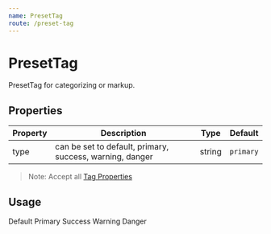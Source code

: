 ```yaml
---
name: PresetTag
route: /preset-tag
---
```



# PresetTag

PresetTag for categorizing or markup.

## Properties

| Property | Description | Type | Default |
| -------- | ----------- | ---- | ------- |
| type | can be set to default, primary, success, warning, danger | string | `primary` |

> Note: Accept all [Tag Properties](https://ant.design/components/tag/?locale=en-US#API)

## Usage
<Playground>
    <div>
        <PresetTag>Default</PresetTag>
        <PresetTag type='primary'>Primary</PresetTag>
        <PresetTag type='success'>Success</PresetTag>
        <PresetTag type='warning'>Warning</PresetTag>
        <PresetTag type='danger'>Danger</PresetTag>
    </div>
</Playground>